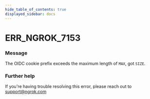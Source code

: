 ```yaml
---
hide_table_of_contents: true
displayed_sidebar: docs
---
```



# ERR_NGROK_7153

### Message

The OIDC cookie prefix exceeds the maximum length of `MAX`, got `SIZE`.

### Further help

If you're having trouble resolving this error, please reach out to [support@ngrok.com](mailto:support@ngrok.com?subject=Help%20with%20ERR_NGROK_7153)

<ErrorDetails error="err_ngrok_7153" />
